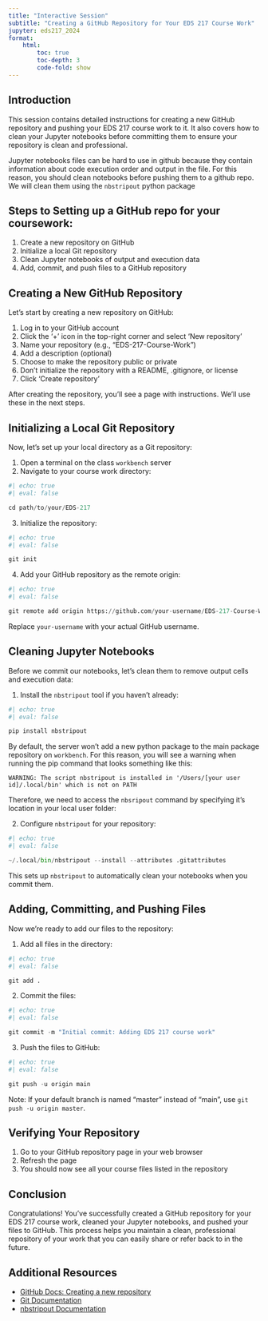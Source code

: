 ```yaml
---
title: "Interactive Session"
subtitle: "Creating a GitHub Repository for Your EDS 217 Course Work"
jupyter: eds217_2024
format: 
    html:
        toc: true
        toc-depth: 3
        code-fold: show
---
```


## Introduction

This session contains detailed instructions for creating a new GitHub repository and pushing your EDS 217 course work to it. It also covers how to clean your Jupyter notebooks before committing them to ensure your repository is clean and professional.

:::{.callout-warning}
Jupyter notebooks files can be hard to use in github because they contain information about code execution order and output in the file. For this reason, you should clean notebooks before pushing them to a github repo. We will clean them using the `nbstripout` python package
:::

## Steps to Setting up a GitHub repo for your coursework:

1. Create a new repository on GitHub
2. Initialize a local Git repository
3. Clean Jupyter notebooks of output and execution data
4. Add, commit, and push files to a GitHub repository

## Creating a New GitHub Repository

Let's start by creating a new repository on GitHub:

1. Log in to your GitHub account
2. Click the '+' icon in the top-right corner and select 'New repository'
3. Name your repository (e.g., "EDS-217-Course-Work")
4. Add a description (optional)
5. Choose to make the repository public or private
6. Don't initialize the repository with a README, .gitignore, or license
7. Click 'Create repository'

After creating the repository, you'll see a page with instructions. We'll use these in the next steps.

## Initializing a Local Git Repository

Now, let's set up your local directory as a Git repository:


1. Open a terminal on the class `workbench` server
2. Navigate to your course work directory:

```python
#| echo: true
#| eval: false

cd path/to/your/EDS-217
```

3. Initialize the repository:

```python
#| echo: true
#| eval: false

git init
```

4. Add your GitHub repository as the remote origin:

```python
#| echo: true
#| eval: false

git remote add origin https://github.com/your-username/EDS-217-Course-Work.git
```

Replace `your-username` with your actual GitHub username.

## Cleaning Jupyter Notebooks

Before we commit our notebooks, let's clean them to remove output cells and execution data:

1. Install the `nbstripout` tool if you haven't already:

```python
#| echo: true
#| eval: false

pip install nbstripout
```

:::{.callout-warning}
By default, the server won't add a new python package to the main package repository on `workbench`. For this reason, you will see a warning when running the pip command that looks something like this:

```
WARNING: The script nbstripout is installed in '/Users/[your user id]/.local/bin' which is not on PATH
```
:::

Therefore, we need to access the `nbsripout` command by specifying it's location in your local user folder:

2. Configure `nbstripout` for your repository:

```python
#| echo: true
#| eval: false

~/.local/bin/nbstripout --install --attributes .gitattributes
```

This sets up `nbstripout` to automatically clean your notebooks when you commit them.

## Adding, Committing, and Pushing Files

Now we're ready to add our files to the repository:

1. Add all files in the directory:

```python
#| echo: true
#| eval: false

git add .
```

2. Commit the files:

```python
#| echo: true
#| eval: false

git commit -m "Initial commit: Adding EDS 217 course work"
```

3. Push the files to GitHub:

```python
#| echo: true
#| eval: false

git push -u origin main
```

Note: If your default branch is named "master" instead of "main", use `git push -u origin master`.

## Verifying Your Repository

1. Go to your GitHub repository page in your web browser
2. Refresh the page
3. You should now see all your course files listed in the repository

## Conclusion

Congratulations! You've successfully created a GitHub repository for your EDS 217 course work, cleaned your Jupyter notebooks, and pushed your files to GitHub. This process helps you maintain a clean, professional repository of your work that you can easily share or refer back to in the future.

## Additional Resources

- [GitHub Docs: Creating a new repository](https://docs.github.com/en/github/creating-cloning-and-archiving-repositories/creating-a-new-repository)
- [Git Documentation](https://git-scm.com/doc)
- [nbstripout Documentation](https://github.com/kynan/nbstripout)
